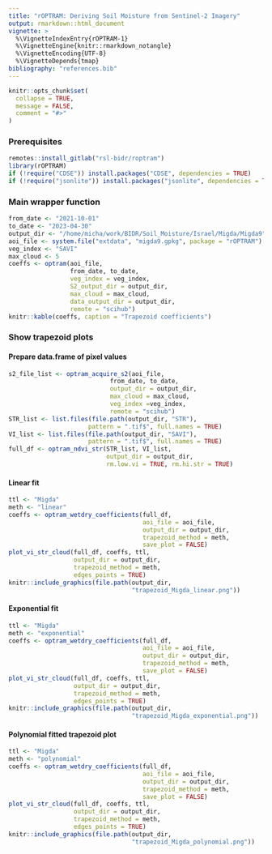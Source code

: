```yaml
---
title: "rOPTRAM: Deriving Soil Moisture from Sentinel-2 Imagery"
output: rmarkdown::html_document
vignette: >
  %\VignetteIndexEntry{rOPTRAM-1}
  %\VignetteEngine{knitr::rmarkdown_notangle}
  %\VignetteEncoding{UTF-8}
  %\VignetteDepends{tmap}
bibliography: "references.bib"
---
```


```r
knitr::opts_chunk$set(
  collapse = TRUE,
  message = FALSE,
  comment = "#>"
)
```

### Prerequisites

```r
remotes::install_gitlab("rsl-bidr/roptram")
library(rOPTRAM)
if (!require("CDSE")) install.packages("CDSE", dependencies = TRUE)
if (!require("jsonlite")) install.packages("jsonlite", dependencies = TRUE)
```

### Main wrapper function

```r
from_date <- "2021-10-01"
to_date <- "2023-04-30"
output_dir <- "/home/micha/work/BIDR/Soil_Moisture/Israel/Migda/Migda9"
aoi_file <- system.file("extdata", "migda9.gpkg", package = "rOPTRAM")
veg_index <- "SAVI"
max_cloud <- 5
coeffs <- optram(aoi_file,
                 from_date, to_date,
                 veg_index = veg_index,
                 S2_output_dir = output_dir,
                 max_cloud = max_cloud,
                 data_output_dir = output_dir,
                 remote = "scihub")
knitr::kable(coeffs, caption = "Trapezoid coefficients")
```
### Show trapezoid plots

#### Prepare data.frame of pixel values

```r
s2_file_list <- optram_acquire_s2(aoi_file,
                            from_date, to_date,
                            output_dir = output_dir,
                            max_cloud = max_cloud,
                            veg_index =veg_index,
                            remote = "scihub")
STR_list <- list.files(file.path(output_dir, "STR"),
                      pattern = ".tif$", full.names = TRUE)
VI_list <- list.files(file.path(output_dir, "SAVI"),
                      pattern = ".tif$", full.names = TRUE)
full_df <- optram_ndvi_str(STR_list, VI_list,
                           output_dir = output_dir,
                           rm.low.vi = TRUE, rm.hi.str = TRUE)
```

#### Linear fit

```r
ttl <- "Migda"
meth <- "linear"
coeffs <- optram_wetdry_coefficients(full_df,
                                     aoi_file = aoi_file,
                                     output_dir = output_dir,
                                     trapezoid_method = meth,
                                     save_plot = FALSE)
plot_vi_str_cloud(full_df, coeffs, ttl,
                  output_dir = output_dir,
                  trapezoid_method = meth,
                  edges_points = TRUE)
knitr::include_graphics(file.path(output_dir,
                                  "trapezoid_Migda_linear.png"))
```

#### Exponential fit

```r
ttl <- "Migda"
meth <- "exponential"
coeffs <- optram_wetdry_coefficients(full_df,
                                     aoi_file = aoi_file,
                                     output_dir = output_dir,
                                     trapezoid_method = meth,
                                     save_plot = FALSE)
plot_vi_str_cloud(full_df, coeffs, ttl,
                  output_dir = output_dir,
                  trapezoid_method = meth,
                  edges_points = TRUE)
knitr::include_graphics(file.path(output_dir,
                                  "trapezoid_Migda_exponential.png"))
```

#### Polynomial fitted trapezoid plot

```r
ttl <- "Migda"
meth <- "polynomial"
coeffs <- optram_wetdry_coefficients(full_df,
                                     aoi_file = aoi_file,
                                     output_dir = output_dir,
                                     trapezoid_method = meth,
                                     save_plot = FALSE)
plot_vi_str_cloud(full_df, coeffs, ttl,
                  output_dir = output_dir,
                  trapezoid_method = meth,
                  edges_points = TRUE)
knitr::include_graphics(file.path(output_dir,
                                  "trapezoid_Migda_polynomial.png"))
```


